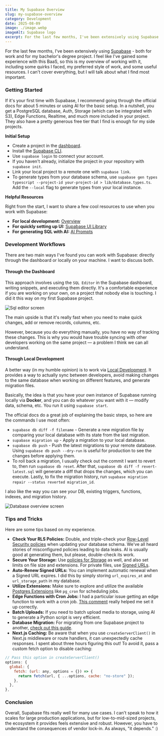 ```yaml
---
title: My Supabase Overview
slug: my-supabase-overview
category: Development
date: 2025-08-09
image: ./image.webp
imageAlt: Supabase logo
excerpt: For the last few months, I've been extensively using Supabase - both in work and for my bache...
---
```



For the last few months, I've been extensively using [Supabase](http://supabase.com/) - both for work and for my bachelor's degree project. I feel like I've gained some experience with this BaaS, so this is my overview of working with it, including some quirks I faced, my preferred style of work, and some useful resources. I can't cover everything, but I will talk about what I find most important.

### Getting Started

If it's your first time with Supabase, I recommend going through the official docs for about 5 minutes or using AI for the basic setup. In a nutshell, you get a PostgreSQL database, Auth, Storage (which can be integrated with S3), Edge Functions, Realtime, and much more included in your project. They also have a pretty generous free tier that I find is enough for my side projects.

**Initial Setup**

- Create a project in the [dashboard](https://supabase.com/dashboard).
- Install the [Supabase CLI](https://supabase.com/docs/guides/local-development/cli/getting-started).
- Use `supabase login` to connect your account.
- If you haven't already, initialize the project in your repository with `supabase init`.
- Link your local project to a remote one with `supabase link`.
- To generate types from your database schema, use `supabase gen types typescript --project-id your-project-id > lib/database.types.ts`. Add the `--local` flag to generate types from your local instance.

**Helpful Resources**

Right from the start, I want to share a few cool resources to use when you work with Supabase:

- **For local development:** [Overview](https://supabase.com/docs/guides/local-development/overview)
- **For quickly setting up UI:** [Supabase UI Library](https://supabase.com/ui)
- **For generating SQL with AI:** [AI Prompts](https://supabase.com/ui/docs/ai-editors-rules/prompts)

### Development Workflows

There are two main ways I've found you can work with Supabase: directly through the dashboard or locally on your machine. I want to discuss both.

#### Through the Dashboard

This approach involves using the `SQL Editor` in the Supabase dashboard, writing snippets, and executing them directly. It's a comfortable experience if you are working on your own, on a project that nobody else is touching. I did it this way on my first Supabase project.

<Image src={sqlEditor} alt="Sql editor screen" />

The main upside is that it's really fast when you need to make quick changes, add or remove records, columns, etc.

However, because you do everything manually, you have no way of tracking these changes. This is why you would have trouble syncing with other developers working on the same project — a problem I think we can all understand.

#### Through Local Development

A better way (in my humble opinion) is to work via [Local Development](https://supabase.com/docs/guides/local-development/overview). It provides a way to actually sync between developers, avoid making changes to the same database when working on different features, and generate migration files.

Basically, the idea is that you have your own instance of Supabase running locally via **Docker**, and you can do whatever you want with it — modify data, schema, etc. You run it using `supabase start`.

The official docs do a great job of explaining the basic steps, so here are the commands I use most often:

- `supabase db diff -f filename` - Generate a new migration file by comparing your local database with its state from the last migration.
- `supabase migration up` - Apply a migration to your local database.
- `supabase db push` - Push the latest migrations to your remote database. Using `supabase db push --dry-run` is useful for production to see the changes before applying them.
- To roll back a migration, I usually check out the commit I want to revert to, then run `supabase db reset`. After that, `supabase db diff -f revert-latest.sql` will generate a diff that drops the changes, which you can execute. Lastly, to fix the migration history, run `supabase migration repair --status reverted migration_id`.

I also like the way you can see your DB, existing triggers, functions, indexes, and migration history.

<Image src={dbOverview} alt="Database overview screen" />

### Tips and Tricks

Here are some tips based on my experience.

- **Check Your RLS Policies:** Double, and triple-check your [Row-Level Security policies](https://supabase.com/docs/guides/database/postgres/row-level-security) when updating your database schema. We've all heard stories of misconfigured policies leading to data leaks. AI is usually good at generating them, but please, double-check its work.
- **Secure Your Storage:** Use [policies for Storage](https://supabase.com/docs/guides/storage) as well, and also set limits on file size and extensions. For private files, use [Signed URLs](https://supabase.com/docs/reference/javascript/storage-from-createsignedurl).
- **Auto-Renew Signed URLs:** You can implement automatic renewal when a Signed URL expires. I did this by simply storing `url_expires_at` and `url_storage_path` in my database.
- **Utilize Extensions:** Make sure to explore and utilize the available [Postgres Extensions](https://supabase.com/docs/guides/database/extensions) like `pg_cron` for scheduling jobs.
- **Edge Functions with Cron Jobs:** I had a particular issue getting an edge function to work with a cron job. [This comment](https://www.reddit.com/r/Supabase/comments/1i40kbx/comment/m7ts8e6/?utm_source=share&utm_medium=web3x&utm_name=web3xcss&utm_term=1&utm_content=share_button) really helped me set it up correctly.
- **Batch Uploads:** If you need to batch upload media to storage, using AI to generate a Python script is very efficient.
- **Database Migration:** For migrating from one Supabase project to another, [check out this guide](https://supabase.com/docs/guides/platform/migrating-within-supabase/backup-restore).
- **Next.js Caching:** Be aware that when you use `createServerClient()` in Next.js middleware or route handlers, it can unexpectedly cache responses. I spent about three hours figuring this out! To avoid it, pass a custom fetch option to disable caching:

```javascript
// Pass this option in createServerClient()
options: {
  global: {
    fetch: (url: any, options = {}) => {
      return fetch(url, { ...options, cache: "no-store" });
    },
  },
},
```

### Conclusion

Overall, Supabase fits really well for many use cases. I can't speak to how it scales for large production applications, but for low-to-mid-sized projects, the ecosystem it provides feels extensive and robust. However, you have to understand the consequences of vendor lock-in. As always, "it depends." :)
